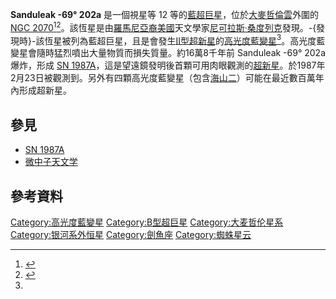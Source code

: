 {{Starbox begin
|name = Sanduleak -69° 202a
}}
{{Starbox image
| image = [[Image:Supernova-1987a.jpg|300px]] 
| caption = [[SN_1987A|SN 1987A]] 即為恆星 Sanduleak -69° 202a 的死亡
}}
{{Starbox observe
|epoch = J2000
|constell = [[劍魚座|劍魚座]]
|ra = 05<sup>h</sup> 35<sup>m</sup> 28.03<sup>s</sup> ([[J2000|J2000]]) 
|dec = −69° 16′ 11.79″ (J2000) 
|gal = [[大麥哲倫雲|大麥哲倫雲]]
|appmag_v=
}}
{{Starbox character
|class = B3 Ia-Iab
|b-v=
|u-b=
|variable=
}}
{{Starbox detail
|mass = ~20
|luminosity = 300 - 400,000
|temperature = 25,050
}}
{{Starbox astrometry |
|distance = 168,000 光年或 51.4 [[秒差距|kpc]]
}}
{{Starbox end}} 

'''Sanduleak -69° 202a''' 是一個視星等 12 等的[[藍超巨星|藍超巨星]]，位於[[大麥哲倫雲|大麥哲倫雲]]外圍的 [[NGC_2070|NGC 2070]]<ref name="Universe Today">{{cite news|last=Tate|first=Jean|title=Supernova 1987A|url=http://www.universetoday.com/41028/supernova-1987a/|accessdate=7 August 2011|newspaper=Universe Today|date=22 September 2009|archive-date=2010-11-24|archive-url=https://web.archive.org/web/20101124063805/http://www.universetoday.com/41028/supernova-1987a/|dead-url=no}}</ref><ref name="hubble_heritage">{{cite web|title=SN1987A in the Large Magellanic Cloud|url=http://heritage.stsci.edu/1999/04/fast_facts.html|accessdate=7 August 2011|publisher=[[哈伯精選計畫|Hubble Heritage Project]]|archive-url=https://web.archive.org/web/20160304023004/http://heritage.stsci.edu/1999/04/fast_facts.html|archive-date=2016-03-04|dead-url=yes}}</ref>。該恆星是由[[罗马尼亚裔美国人|羅馬尼亞裔美國]]天文學家[[尼可拉斯·桑度列克|尼可拉斯·桑度列克]]發現。-{發現時}-該恆星被列為藍超巨星，且是會發生[[II型超新星|II型超新星]]的[[高光度藍變星|高光度藍變星]]<ref name="Universe Today" />。高光度藍變星會隨時猛烈噴出大量物質而損失質量。約16萬8千年前 Sanduleak -69° 202a 爆炸，形成 [[SN_1987A|SN 1987A]]，這是望遠鏡發明後首顆可用肉眼觀測的[[超新星|超新星]]。於1987年2月23日被觀測到。另外有四顆高光度藍變星（包含[[海山二|海山二]]）可能在最近數百萬年內形成超新星。

==參見==
*[[SN_1987A|SN 1987A]]
*[[微中子天文学|微中子天文学]]

==參考資料==
{{reflist}}

{{Astronomy-stub}}
{{剑鱼座恒星}}

[[Category:高光度藍變星|Category:高光度藍變星]]
[[Category:B型超巨星|Category:B型超巨星]]
[[Category:大麦哲伦星系|Category:大麦哲伦星系]]
[[Category:银河系外恒星|Category:银河系外恒星]]
[[Category:劍魚座|Category:劍魚座]]
[[Category:蜘蛛星云|Category:蜘蛛星云]]